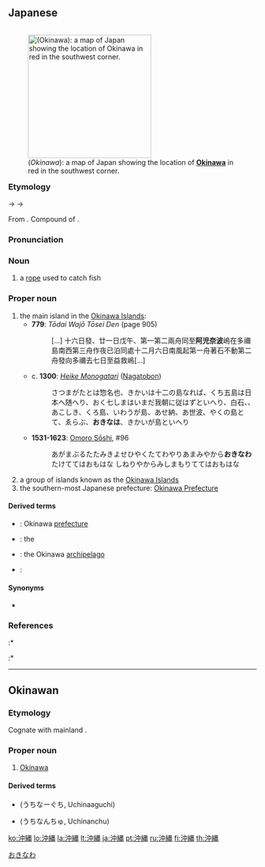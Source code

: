 ==Japanese==
<div style="float:right;">
{{wikipedia|lang=ja}}
{{wikipedia|Okinawa}}
[[File:Map_of_Japan_with_47_Okinawa_prefecture.svg|thumb|250px|{{lang|ja|沖縄}} (''Okinawa''): a map of Japan showing the location of '''[[Okinawa]]''' in red in the southwest corner.]]
</div>
{{ja-kanjitab|おき|なわ|yomi=kun}}

===Etymology===
{{IPAchar|/okinapa/}} → {{IPAchar|/okinafa/}} → {{IPAchar|/okinawa/}}

From {{etyl|ojp|ja|sort=おきなわ}}.  Compound of {{compound|lang=ja|sort=おきなわ|沖|tr1=oki|t1=offshore, at sea|縄|tr2=nawa|t2=rope}}.

===Pronunciation===
{{ja-pron|yomi=k|おきなわ|acc=0|acc_ref=NHK}}

===Noun===
{{ja-noun|おきなわ|hhira=おきなは|kyu=沖繩}}

# {{lb|ja|sort=おきなわ|rare|possibly|_|obsolete}} a [[rope]] used to catch fish

===Proper noun===
{{ja-pos|おきなわ|proper|hhira=おきなは|kyu=沖繩}}

# the main island in the [[Okinawa|Okinawa Islands]]: {{w|Okinawa Island}}
#* '''779''': ''Tōdai Wajō Tōsei Den'' (page 905)
#*: [...] 十六日發、廿一日戊午、第一第二兩舟同至'''阿児奈波'''嶋在多禰島南西第三舟作夜已泊同處十二月六日南風起第一舟著石不動第二舟發向多禰去七日至益救嶋[...]
#* c. '''1300''': ''[[w:Heike Monogatari|Heike Monogatari]]'' ([http://www.j-texts.com/heike/nagato/hnkall.html Nagatobon])
#*: さつまがたとは惣名也、きかいは十二の島なれば、くち五島は日本へ随へり、おく七しまはいまだ我朝に従はずといへり、白石、、あこしき、くろ島、いわうが島、あせ納、あ世波、やくの島とて、ゑらぶ、'''おきなは'''、きかいが島といへり
#* '''1531-1623''': [[w:Omoro Sōshi|Omoro Sōshi]], #96
#*: あがまぶるたたみきよせひやくたてわやりあまみやから'''おきなわ'''たけててはおもはな しねりやからみしまもりててはおもはな
# a group of islands known as the [[Okinawa|Okinawa Islands]]
# the southern-most Japanese prefecture: [[Okinawa|Okinawa Prefecture]]

====Derived terms====
{{der-top}}
* {{ja-r|沖縄県|^おきなわけん}}: Okinawa [[prefecture]]
* {{ja-r|沖縄戦|^おきなわ-せん}}: the {{w|Battle of Okinawa}}
* {{ja-r|沖縄諸島|^おきなわ しょとう}}: the Okinawa [[archipelago]]
* {{ja-r|沖縄島|^おきなわじま}}: {{w|Okinawa Island}}
{{der-bottom}}

====Synonyms====
* {{sense|island chain}} {{ja-r|琉球|^りゅうきゅう}}

===References===
<references/>
:* {{cite-book
|last=Hokama
|first=Shuzen
|coauthors=Nobutsuna Saigō
|title=Nihon Shisō Taikai 18: [[w:Omoro Sōshi|Omoro Sōshi]]
|publisher=[[w:Iwanami Shoten Publishing|Iwanami Shoten]]
|date=1972
|origyear=c. 1531-1623
|location=Tōkyō
|language=Japanese
}}
:* {{R:Nara Ibun 3}}

[[Category:ja:Japan|おきなわ]]

----

==Okinawan==

===Etymology===
Cognate with mainland {{cog|ja|沖縄|tr=Okinawa|lit=offshore + rope}}.

===Proper noun===
{{head|ryu|proper noun|head=[[沖]][[縄]]|hiragana|うちなー|Romaji|Uchinaa}}

# [[Okinawa]]

====Derived terms====
* {{l|ryu|沖縄口}} (うちなーぐち, Uchinaaguchi)
* {{l|ryu|沖縄人}} (うちなんちゅ, Uchinanchu)

[[ko:沖縄]]
[[lo:沖縄]]
[[la:沖縄]]
[[lt:沖縄]]
[[ja:沖縄]]
[[pt:沖縄]]
[[ru:沖縄]]
[[fi:沖縄]]
[[th:沖縄]]